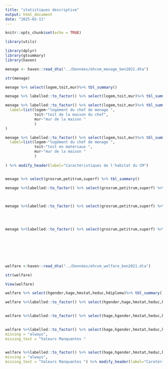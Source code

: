 ```yaml
---
title: "statistiques descriptive"
output: html_document
date: "2025-02-11"
---
```


```r
knitr::opts_chunk$set(echo = TRUE)
```

```r
library(utils)
```


```r
library(dplyr)
library(gtsummary)
library(haven)
```

```r
menage <- haven::read_dta("../Données/ehcvm_menage_ben2021.dta")
```

```r
str(menage)
```

```r
menage %>% select(logem,toit,mur)%>% tbl_summary()
```

```r
menage %>% labelled::to_factor() %>% select(logem,toit,mur)%>% tbl_summary()
```

```r
menage %>% labelled::to_factor() %>% select(logem,toit,mur)%>% tbl_summary(
  label=list(logem~"logement du chef de menage ",
             toit~"toit de la maison du chef",
             mur~"mur de la maison "
             )
)
```

```r
menage %>% labelled::to_factor() %>% select(logem,toit,mur)%>% tbl_summary(
  label=list(logem~"logement du chef de menage ",
             toit~"toit en matériaux ",
             mur~"mur de la maison "
             )
  
) %>% modify_header(label="Caractéristiques de l'habitat du CM")
```

```r

```

```r
menage %>% select(grosrum,petitrum,superf) %>% tbl_summary()
```

```r
menage %>%labelled::to_factor() %>% select(grosrum,petitrum,superf) %>% tbl_summary(statistic =list(grosrum~"{mean}({sd})",
                                                                            petitrum~"{mean}({sd})",
                                                                            superf~"{mean}({sd})"))
```

```r
menage %>%labelled::to_factor() %>% select(grosrum,petitrum,superf) %>% tbl_summary(statistic =list(grosrum~"{mean}({sd})",
                                                                            petitrum~"{mean}({sd})",
                                                                            superf~"{mean}({sd})"),
                                                                            digits =everything()~c(0,0,0))

```

```r
menage %>%labelled::to_factor() %>% select(grosrum,petitrum,superf) %>% tbl_summary(statistic =          list(grosrum~"{mean}({sd})",
                                                                            petitrum~"{mean}({sd})",
                                                                            superf~"{mean}({sd})"),
                                                                            digits =everything()~c(0,0,0),
                                                                            missing = "always",
                                                                        missing_text = "Valeurs manquantes ",
                                                                            )

```

```r
welfare <-haven::read_dta("../Données/ehcvm_welfare_ben2021.dta")
```

```r
str(welfare)
```
```r
View(welfare)

```



```r
welfare %>% select(hgender,hage,hmstat,heduc,hdiploma)%>% tbl_summary()
```


```r
welfare %>%labelled::to_factor() %>% select(hgender,hage,hmstat,heduc,hdiploma) %>% tbl_summary()
                                                                           
```


```r
welfare %>%labelled::to_factor() %>% select(hage,hgender,hmstat,heduc,hdiploma) %>% tbl_summary(statistic =list(hage~"{mean}({sd})"
                                                                            ))
```


```r
welfare %>%labelled::to_factor() %>% select(hage,hgender,hmstat,heduc,hdiploma) %>% tbl_summary(statistic =list(hage~"{mean}({sd})"),
missing = "always",
missing_text = "Valeurs Manquantes "
                                                                            )
```



```r
welfare %>%labelled::to_factor() %>% select(hage,hgender,hmstat,heduc,hdiploma) %>% tbl_summary(statistic =list(hage~"{mean}({sd})"),
missing = "always",
missing_text = "Valeurs Manquantes ") %>% modify_header(label="Caratéristiques du ménage ")

```


